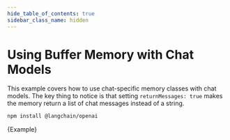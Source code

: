 ```yaml
---
hide_table_of_contents: true
sidebar_class_name: hidden
---
```



# Using Buffer Memory with Chat Models

This example covers how to use chat-specific memory classes with chat models.
The key thing to notice is that setting `returnMessages: true` makes the memory return a list of chat messages instead of a string.


<IntegrationInstallTooltip></IntegrationInstallTooltip>

```bash npm2yarn
npm install @langchain/openai
```

<CodeBlock language="typescript">{Example}</CodeBlock>
